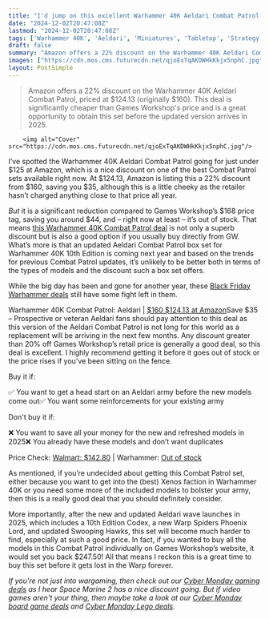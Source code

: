 ```yaml
---
title: "I'd jump on this excellent Warhammer 40K Aeldari Combat Patrol deal before it gets replaced next year"
date: "2024-12-02T20:47:08Z"
lastmod: "2024-12-02T20:47:08Z"
tags: ['Warhammer 40K', 'Aeldari', 'Miniatures', 'Tabletop', 'Strategy Game', 'Amazon', 'Games Workshop', 'Combat Patrol']
draft: false
summary: "Amazon offers a 22% discount on the Warhammer 40K Aeldari Combat Patrol, priced at $124.13 (originally $160).  This deal is significantly cheaper than Games Workshop's price and is a great opportunity to obtain this set before the updated version arrives in 2025."
images: ["https://cdn.mos.cms.futurecdn.net/qjoExTqAKDWHkKkjx5nphC.jpg"]
layout: PostSimple
---
```

> Amazon offers a 22% discount on the Warhammer 40K Aeldari Combat Patrol, priced at $124.13 (originally $160).  This deal is significantly cheaper than Games Workshop's price and is a great opportunity to obtain this set before the updated version arrives in 2025.


        <img alt="Cover" src="https://cdn.mos.cms.futurecdn.net/qjoExTqAKDWHkKkjx5nphC.jpg"/>
        
I’ve spotted the Warhammer 40K Aeldari Combat Patrol going for just under $125 at Amazon, which is a nice discount on one of the best Combat Patrol sets available right now. At $124.13, Amazon is listing this a 22% discount from $160, saving you $35, although this is a little cheeky as the retailer hasn’t charged anything close to that price all year.

*But* it is a significant reduction compared to Games Workshop’s $168 price tag, saving you around $44, and – right now at least – it’s out of stock. That means [this Warhammer 40K Combat Patrol deal](https://target.georiot.com/Proxy.ashx?tsid=8426&GR_URL=https%3A%2F%2Famazon.com%2FCombat-Patrol-Aeldari-Warhammer-40K%2Fdp%2FB09W2SHNDR%2F%3Ftag%3Dhawk-future-20%26ascsubtag%3Dgrd-us-6895448136701316319-20) is not only a superb discount but is also a good option if you usually buy directly from GW. What’s more is that an updated Aeldari Combat Patrol box set for Warhammer 40K 10th Edition is coming next year and based on the trends for previous Combat Patrol updates, it’s unlikely to be better both in terms of the types of models and the discount such a box set offers.

While the big day has been and gone for another year, these [Black Friday Warhammer deals](https://www.gamesradar.com/black-friday-warhammer-deals/) still have some fight left in them.

Warhammer 40K Combat Patrol: Aeldari | [$160 $124.13 at Amazon](https://target.georiot.com/Proxy.ashx?tsid=8426&GR_URL=https%3A%2F%2Famazon.com%2FCombat-Patrol-Aeldari-Warhammer-40K%2Fdp%2FB09W2SHNDR%2F%3Ftag%3Dhawk-future-20%26ascsubtag%3Dgrd-us-3370158570932743696-20)Save $35 – Prospective or veteran Aeldari fans should pay attention to this deal as this version of the Aeldari Combat Patrol is not long for this world as a replacement will be arriving in the next few months. Any discount greater than 20% off Games Workshop’s retail price is generally a good deal, so this deal is excellent. I highly recommend getting it before it goes out of stock or the price rises if you’ve been sitting on the fence.

Buy it if: 

✅ You want to get a head start on an Aeldari army before the new models come out✅ You want some reinforcements for your existing army

Don't buy it if: 

❌ You want to save all your money for the new and refreshed models in 2025❌ You already have these models and don’t want duplicates 

Price Check: [Walmart: $142.80](https://goto.walmart.com/c/1943169/565706/9383?subId1=grd-us-3370158570932743696&sharedId=hawk&u=https%3A%2F%2Fwww.walmart.com%2Fip%2FWarhammer-40k-Combat-Patrol-Aeldari%2F5654611720) | Warhammer: [Out of stock](https://www.warhammer.com/en-US/shop/combat-patrol-aeldari-2022)



As mentioned, if you’re undecided about getting this Combat Patrol set, either because you want to get into the (best) Xenos faction in Warhammer 40K or you need some more of the included models to bolster your army, then this is a really good deal that you should definitely consider.

More importantly, after the new and updated Aeldari wave launches in 2025, which includes a 10th Edition Codex, a new Warp Spiders Phoenix Lord, and updated Swooping Hawks, this set will become much harder to find, especially at such a good price. In fact, if you wanted to buy all the models in this Combat Patrol individually on Games Workshop’s website, it would set you back $247.50! All that means I reckon this is a great time to buy this set before it gets lost in the Warp forever.

*If you're not just into wargaming, then check out our *[<em>Cyber Monday gaming deals</em>](https://www.gamesradar.com/cyber-monday-gaming-deals/)* as I hear Space Marine 2 has a nice discount going. But if video games aren't your thing, then maybe take a look at our *[<em>Cyber Monday board game deals</em>](https://www.gamesradar.com/cyber-monday-board-game-deals/)* and *[<em>Cyber Monday Lego deals</em>](https://www.gamesradar.com/cyber-monday-lego-deals/)*.*
        
